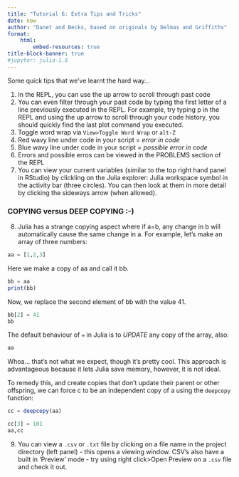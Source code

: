 ```yaml
---
title: "Tutorial 6: Extra Tips and Tricks"
date: now
author: "Danet and Becks, based on originals by Delmas and Griffiths"
format:
    html:
        embed-resources: true
title-block-banner: true
#jupyter: julia-1.8
---
```


Some quick tips that we've learnt the hard way...

1. In the REPL, you can use the up arrow to scroll through past code
2. You can even filter through your past code by typing the first letter of a line previously executed in the REPL. For example, try typing p in the REPL and using the up arrow to scroll through your code history, you should quickly find the last plot command you executed.
3. Toggle word wrap via `View>Toggle Word Wrap` or `alt-Z`
4. Red wavy line under code in your script = _error in code_
5. Blue wavy line under code in your script = _possible error in code_
6. Errors and possible erros can be viewed in the PROBLEMS section of the REPL
7. You can view your current variables (similar to the top right hand panel in RStudio) by clickling on the Julia explorer: Julia workspace symbol in the activity bar (three circles). You can then look at them in more detail by clicking the sideways arrow (when allowed).

### COPYING versus DEEP COPYING :-)

8. Julia has a strange copying aspect where if a=b, any change in b will automatically cause the same change in a. For example, let's make an array of three numbers:

```julia
aa = [1,2,3]
```

Here we make a copy of aa and call it bb.

```julia
bb = aa
print(bb)
```

Now, we replace the second element of bb with the value 41.

```julia
bb[2] = 41
bb
```

The default behaviour of `=` in Julia is to *UPDATE* any copy of the array, also:

```julia
aa
```

Whoa... that's not what we expect, though it's pretty cool.  This approach is advantageous because it lets Julia save memory, however, it is not ideal.

To remedy this, and create copies that don't update their parent or other offspring, we can force c to be an independent copy of a using the `deepcopy` function:


```julia
cc = deepcopy(aa)
```

```julia
cc[3] = 101
aa,cc
```

9. You can view a `.csv` or `.txt` file by clicking on a file name in the project directory (left panel) - this opens a viewing window. CSV's also have a built in 'Preview' mode - try using right click>Open Preview on a `.csv` file and check it out.
